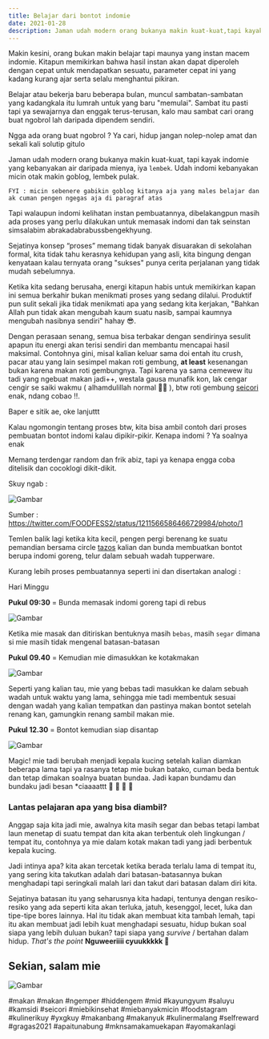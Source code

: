 ```yaml
---
title: Belajar dari bontot indomie
date: 2021-01-28
description: Jaman udah modern orang bukanya makin kuat-kuat,tapi kayak indomie yang kebanyakan air daripada mienya, iya lembek. Udah indomi kebanyakan micin otak makin goblog, lembek pulak.
---
```


Makin kesini, orang bukan makin belajar tapi maunya yang instan macem indomie. Kitapun memikirkan bahwa hasil instan akan dapat diperoleh dengan cepat untuk mendapatkan sesuatu, parameter cepat ini yang kadang kurang ajar serta selalu menghantui pikiran.

Belajar atau bekerja baru beberapa bulan, muncul sambatan-sambatan yang kadangkala itu lumrah untuk yang baru "memulai". Sambat itu pasti tapi ya sewajarnya dan enggak terus-terusan, kalo mau sambat cari orang buat ngobrol lah daripada dipendem sendiri.

Ngga ada orang buat ngobrol ? Ya cari, hidup jangan nolep-nolep amat dan sekali kali solutip gitulo

Jaman udah modern orang bukanya makin kuat-kuat, tapi kayak indomie yang kebanyakan air daripada mienya, iya `lembek`. Udah indomi kebanyakan micin otak makin goblog, lembek pulak.

`FYI : micin sebenere gabikin goblog kitanya aja yang males belajar dan ak cuman pengen ngegas aja di paragraf atas`

Tapi walaupun indomi kelihatan instan pembuatannya, dibelakangpun masih ada proses yang perlu dilakukan untuk memasak indomi dan tak seinstan simsalabim abrakadabrabussbengekhyung.

Sejatinya konsep “proses” memang tidak banyak disuarakan di sekolahan formal, kita tidak tahu kerasnya kehidupan yang asli, kita bingung dengan kenyataan kalau ternyata orang "sukses" punya cerita perjalanan yang tidak mudah sebelumnya.

Ketika kita sedang berusaha, energi kitapun habis untuk memikirkan kapan ini semua berkahir bukan menikmati proses yang sedang dilalui. Produktif pun sulit sekali jika tidak menikmati apa yang sedang kita kerjakan, "Bahkan Allah pun tidak akan mengubah kaum suatu nasib, sampai kaumnya mengubah nasibnya sendiri" hahay 😎.

Dengan perasaan senang, semua bisa terbakar dengan sendirinya sesulit apapun itu energi akan terisi sendiri dan membantu mencapai hasil maksimal. Contohnya gini, misal kalian keluar sama doi entah itu crush, pacar atau yang lain sesimpel makan roti gembung, **at least** kesenangan bukan karena makan roti gembungnya. Tapi karena ya sama cemewew itu tadi yang ngebuat makan jadi++, westala gausa munafik kon, lak cengar cengir se saiki wakmu ( alhamdulillah normal 🙏🏻 ), btw roti gembung [seicori](https://instagram.com/seicori._/) enak, ndang cobao !!.

Baper e sitik ae, oke lanjuttt

Kalau ngomongin tentang proses btw, kita bisa ambil contoh dari proses pembuatan bontot indomi kalau dipikir-pikir. Kenapa indomi ? Ya soalnya enak

Memang terdengar random dan frik abiz, tapi ya kenapa engga coba ditelisik dan cocoklogi dikit-dikit.

Skuy ngab :

![Gambar](/static/images/post-5/4.jpg)

Sumber : https://twitter.com/FOODFESS2/status/1211566586466729984/photo/1

Temlen balik lagi ketika kita kecil, pengen pergi berenang ke suatu pemandian bersama circle [tazos](https://en.wikipedia.org/wiki/Tazos) kalian dan bunda membuatkan bontot berupa indomi goreng, telur dalam sebuah wadah tupperware.

Kurang lebih proses pembuatannya seperti ini dan disertakan analogi :

Hari Minggu

**Pukul 09:30** = Bunda memasak indomi goreng tapi di rebus

![Gambar](/static/images/post-5/1.png)

Ketika mie masak dan ditiriskan bentuknya masih `bebas`, masih `segar` dimana si mie masih tidak mengenal batasan-batasan

**Pukul 09.40** = Kemudian mie dimasukkan ke kotakmakan

![Gambar](/static/images/post-5/2.png)

Seperti yang kalian tau, mie yang bebas tadi masukkan ke dalam sebuah wadah untuk waktu yang lama, sehingga mie tadi membentuk sesuai dengan wadah yang kalian tempatkan dan pastinya makan bontot setelah renang kan, gamungkin renang sambil makan mie.

**Pukul 12.30** = Bontot kemudian siap disantap

![Gambar](/static/images/post-5/3.png)

Magic! mie tadi berubah menjadi kepala kucing setelah kalian diamkan beberapa lama tapi ya rasanya tetap mie bukan batako, cuman beda bentuk dan tetap dimakan soalnya buatan bundaa. Jadi kapan bundamu dan bundaku jadi besan \*ciaaaattt 👀 🤪 🤣 🤭

### Lantas pelajaran apa yang bisa diambil?

Anggap saja kita jadi mie, awalnya kita masih segar dan bebas tetapi lambat laun menetap di suatu tempat dan kita akan terbentuk oleh lingkungan / tempat itu, contohnya ya mie dalam kotak makan tadi yang jadi berbentuk kepala kucing.

Jadi intinya apa? kita akan tercetak ketika berada terlalu lama di tempat itu, yang sering kita takutkan adalah dari batasan-batasannya bukan menghadapi tapi seringkali malah lari dan takut dari batasan dalam diri kita.

Sejatinya batasan itu yang seharusnya kita hadapi, tentunya dengan resiko-resiko yang ada seperti kita akan terluka, jatuh, kesenggol, lecet, luka dan tipe-tipe bores lainnya. Hal itu tidak akan membuat kita tambah lemah, tapi itu akan membuat jadi lebih kuat menghadapi sesuatu, hidup bukan soal siapa yang lebih duluan bukan? tapi siapa yang _survive_ / bertahan dalam hidup. _That's the point_ **Nguweeriiii cyuukkkkk 🤣**

## Sekian, salam mie

![Gambar](/static/images/post-5/5.jpg)

#makan #makan #ngemper #hiddengem #mid #kayungyum #saluyu #kamsidi #seicori #miebikinsehat #miebanyakmicin #foodstagram #kulinerikuy #yxgkuy #makanbang #makanyuk #kulinermalang #selfreward #gragas2021 #apaitunabung #mknsamakamuekapan #ayomakanlagi
